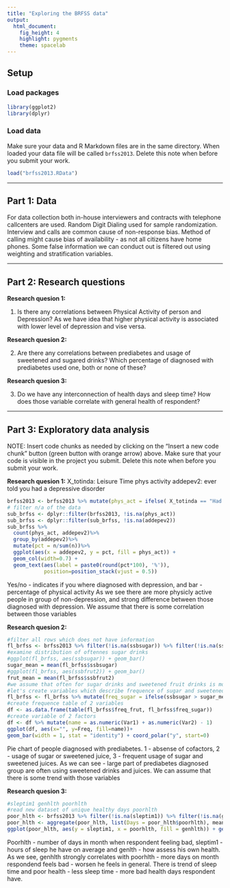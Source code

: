 ```yaml
---
title: "Exploring the BRFSS data"
output: 
  html_document: 
    fig_height: 4
    highlight: pygments
    theme: spacelab
---
```


## Setup

### Load packages

```r
library(ggplot2)
library(dplyr)
```

### Load data

Make sure your data and R Markdown files are in the same directory. When loaded
your data file will be called `brfss2013`. Delete this note when before you submit 
your work. 

```r
load("brfss2013.RData")
```



* * *

## Part 1: Data
For data collection both in-house interviewers and contracts with telephone callcenters are used. Random Digit Dialing used for sample randomization. Interview and calls are common cause of non-response bias. Method of calling might cause bias of availability - as not all citizens have home phones. Some false information we can conduct out is filtered out using weighting and stratification variables.

* * *

## Part 2: Research questions

**Research quesion 1:**

1) Is there any correlations between Physical Activity of person and Depression? As we have idea that higher physical activity is associated with lower level of depression and vise versa.

**Research quesion 2:**

2) Are there any correlations between prediabetes and usage of sweetened and sugared drinks? Which percentage of diagnosed with prediabetes used one, both or none of these?

**Research quesion 3:**

3) Do we have any interconnection of health days and sleep time? How does those variable correlate with general health of respondent?

* * *

## Part 3: Exploratory data analysis

NOTE: Insert code chunks as needed by clicking on the "Insert a new code chunk" 
button (green button with orange arrow) above. Make sure that your code is visible
in the project you submit. Delete this note when before you submit your work.

**Research quesion 1:**
X_totinda: Leisure Time phys activity
addepev2: ever told you had a depressive disorder

```r
brfss2013 <- brfss2013 %>% mutate(phys_act = ifelse( X_totinda == "Had physical activity or exercise", TRUE, FALSE));
# filter n/a of the data
sub_brfss <- dplyr::filter(brfss2013, !is.na(phys_act))
sub_brfss <- dplyr::filter(sub_brfss, !is.na(addepev2))
sub_brfss %>%
  count(phys_act, addepev2)%>%
  group_by(addepev2)%>%
  mutate(pct = n/sum(n))%>%
  ggplot(aes(x = addepev2, y = pct, fill = phys_act)) +
  geom_col(width=0.7) +
  geom_text(aes(label = paste0(round(pct*100), '%')),
            position=position_stack(vjust = 0.5))
```
Yes/no - indicates if you where diagnosed with depression, and bar - percentage of physical activity
As we see there are more physicly active people in group of non-depression, and strong difference between those diagnosed with depression. We assume that there is some correlation between those variables

**Research quesion 2:**

```r
#filter all rows which does not have information
fl_brfss <- brfss2013 %>% filter(!is.na(ssbsugar)) %>% filter(!is.na(ssbfrut2))
#examine distribution of oftennes sugar drinks
#ggplot(fl_brfss, aes(ssbsugar)) + geom_bar()
sugar_mean = mean(fl_brfss$ssbsugar)
#ggplot(fl_brfss, aes(ssbfrut2)) + geom_bar()
frut_mean = mean(fl_brfss$ssbfrut2)
#we assume that often for sugar drinks and sweetened fruit drinks is more than 200
#let's create variables which describe frequence of sugar and sweetened drinks usage
fl_brfss <- fl_brfss %>% mutate(freq_sugar = ifelse(ssbsugar > sugar_mean, TRUE, FALSE)) %>% mutate(freq_frut = ifelse(ssbfrut2 > frut_mean, TRUE, FALSE))
#create frequence table of 2 variables
df <- as.data.frame(table(fl_brfss$freq_frut, fl_brfss$freq_sugar))
#create variable of 2 factors
df <- df %>% mutate(name = as.numeric(Var1) + as.numeric(Var2) - 1)
ggplot(df, aes(x="", y=Freq, fill=name))+
geom_bar(width = 1, stat = "identity") + coord_polar("y", start=0)
```
Pie chart of people diagnosed with prediabetes. 1 - absense of cofactors, 2 - usage of sugar or sweetened juice, 3 - frequent usage of sugar and sweetened juices.
As we can see - large part of prediabetes diagnosed group are often using sweetened drinks and juices. We can assume that there is some trend with those variables

**Research quesion 3:**

```r
#sleptim1 genhlth poorhlth
#read new dataset of unique healthy days poorhlth
poor_hlth <- brfss2013 %>% filter(!is.na(sleptim1)) %>% filter(!is.na(genhlth)) %>% filter(!is.na(poorhlth)) %>% select(c(sleptim1, genhlth, poorhlth)) %>% mutate(genhlth=as.numeric(genhlth))
poor_hlth <- aggregate(poor_hlth, list(Days = poor_hlth$poorhlth), mean)
ggplot(poor_hlth, aes(y = sleptim1, x = poorhlth, fill = genhlth)) + geom_bar(stat="identity") + geom_smooth(method = "lm")
```
Poorhlth - number of days in month when respondent feeling bad, sleptim1 - hours of sleep he have on average and genlth - how assess his own health.
As we see, genhlth strongly correlates with poorhlth - more days on month respondend feels bad - worsen he feels in general. There is trend of sleep time and poor health - less sleep time - more bad health days respondent have.

